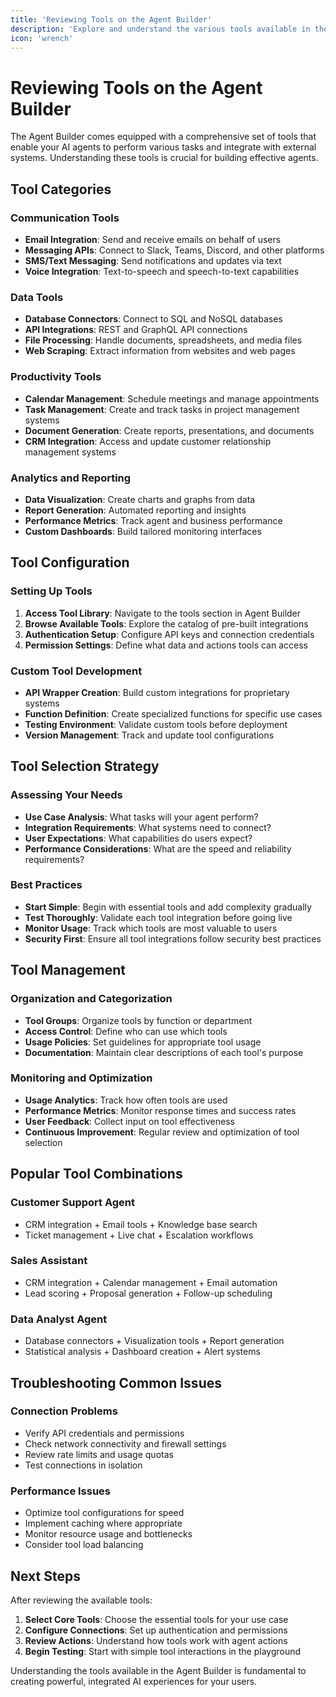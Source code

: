 ```yaml
---
title: 'Reviewing Tools on the Agent Builder'
description: 'Explore and understand the various tools available in the Agent Builder'
icon: 'wrench'
---
```


# Reviewing Tools on the Agent Builder

The Agent Builder comes equipped with a comprehensive set of tools that enable your AI agents to perform various tasks and integrate with external systems. Understanding these tools is crucial for building effective agents.

## Tool Categories

### Communication Tools
- **Email Integration**: Send and receive emails on behalf of users
- **Messaging APIs**: Connect to Slack, Teams, Discord, and other platforms
- **SMS/Text Messaging**: Send notifications and updates via text
- **Voice Integration**: Text-to-speech and speech-to-text capabilities

### Data Tools
- **Database Connectors**: Connect to SQL and NoSQL databases
- **API Integrations**: REST and GraphQL API connections
- **File Processing**: Handle documents, spreadsheets, and media files
- **Web Scraping**: Extract information from websites and web pages

### Productivity Tools
- **Calendar Management**: Schedule meetings and manage appointments
- **Task Management**: Create and track tasks in project management systems
- **Document Generation**: Create reports, presentations, and documents
- **CRM Integration**: Access and update customer relationship management systems

### Analytics and Reporting
- **Data Visualization**: Create charts and graphs from data
- **Report Generation**: Automated reporting and insights
- **Performance Metrics**: Track agent and business performance
- **Custom Dashboards**: Build tailored monitoring interfaces

## Tool Configuration

### Setting Up Tools
1. **Access Tool Library**: Navigate to the tools section in Agent Builder
2. **Browse Available Tools**: Explore the catalog of pre-built integrations
3. **Authentication Setup**: Configure API keys and connection credentials
4. **Permission Settings**: Define what data and actions tools can access

### Custom Tool Development
- **API Wrapper Creation**: Build custom integrations for proprietary systems
- **Function Definition**: Create specialized functions for specific use cases
- **Testing Environment**: Validate custom tools before deployment
- **Version Management**: Track and update tool configurations

## Tool Selection Strategy

### Assessing Your Needs
- **Use Case Analysis**: What tasks will your agent perform?
- **Integration Requirements**: What systems need to connect?
- **User Expectations**: What capabilities do users expect?
- **Performance Considerations**: What are the speed and reliability requirements?

### Best Practices
- **Start Simple**: Begin with essential tools and add complexity gradually
- **Test Thoroughly**: Validate each tool integration before going live
- **Monitor Usage**: Track which tools are most valuable to users
- **Security First**: Ensure all tool integrations follow security best practices

## Tool Management

### Organization and Categorization
- **Tool Groups**: Organize tools by function or department
- **Access Control**: Define who can use which tools
- **Usage Policies**: Set guidelines for appropriate tool usage
- **Documentation**: Maintain clear descriptions of each tool's purpose

### Monitoring and Optimization
- **Usage Analytics**: Track how often tools are used
- **Performance Metrics**: Monitor response times and success rates
- **User Feedback**: Collect input on tool effectiveness
- **Continuous Improvement**: Regular review and optimization of tool selection

## Popular Tool Combinations

### Customer Support Agent
- CRM integration + Email tools + Knowledge base search
- Ticket management + Live chat + Escalation workflows

### Sales Assistant
- CRM integration + Calendar management + Email automation
- Lead scoring + Proposal generation + Follow-up scheduling

### Data Analyst Agent
- Database connectors + Visualization tools + Report generation
- Statistical analysis + Dashboard creation + Alert systems

## Troubleshooting Common Issues

### Connection Problems
- Verify API credentials and permissions
- Check network connectivity and firewall settings
- Review rate limits and usage quotas
- Test connections in isolation

### Performance Issues
- Optimize tool configurations for speed
- Implement caching where appropriate
- Monitor resource usage and bottlenecks
- Consider tool load balancing

## Next Steps

After reviewing the available tools:
1. **Select Core Tools**: Choose the essential tools for your use case
2. **Configure Connections**: Set up authentication and permissions
3. **Review Actions**: Understand how tools work with agent actions
4. **Begin Testing**: Start with simple tool interactions in the playground

Understanding the tools available in the Agent Builder is fundamental to creating powerful, integrated AI experiences for your users. 